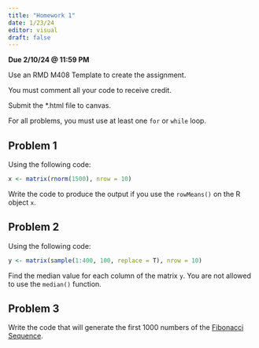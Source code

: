 ```yaml
---
title: "Homework 1"
date: 1/23/24
editor: visual
draft: false
---
```


**Due 2/10/24 \@ 11:59 PM**

Use an RMD M408 Template to create the assignment.

You must comment all your code to receive credit.

Submit the \*.html file to canvas.

For all problems, you must use at least one `for` or `while` loop.

## Problem 1

Using the following code:

```r
x <- matrix(rnorm(1500), nrow = 10)
```

Write the code to produce the output if you use the `rowMeans()` on the R object `x`.

## Problem 2

Using the following code:

```r
y <- matrix(sample(1:400, 100, replace = T), nrow = 10)
```

Find the median value for each column of the matrix `y`. You are not allowed to use the `median()` function.

## Problem 3

Write the code that will generate the first 1000 numbers of the [Fibonacci Sequence](https://en.wikipedia.org/wiki/Fibonacci_sequence).
